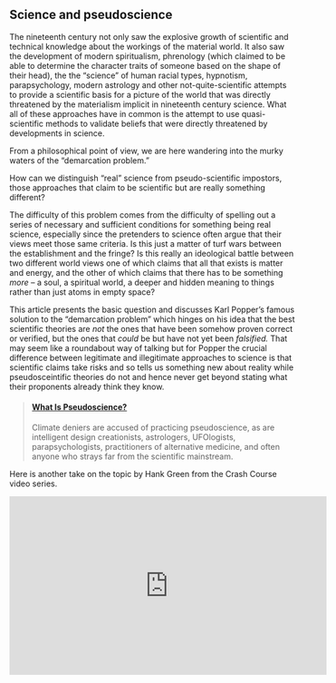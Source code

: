 ## Science and pseudoscience

The nineteenth century not only saw the explosive  growth of scientific and technical knowledge about the workings of the material world. It also saw the development of modern spiritualism, phrenology (which claimed to be able to determine the character traits of someone based on the shape of their head), the the "science" of human racial types, hypnotism, parapsychology, modern astrology and other not-quite-scientific attempts to provide a scientific basis for a picture of the world that was directly threatened by the materialism implicit in nineteenth century science. What all of these approaches have in common is the attempt to use quasi-scientific methods to validate beliefs that were directly threatened by developments in science. 

From a philosophical point of view, we are here wandering into the murky waters of the "demarcation problem."

:::{.question data-latex="" .infobox}

How can we distinguish "real" science from pseudo-scientific impostors, those approaches that claim to be scientific but are really something different?

:::

The difficulty of this problem comes from the difficulty of spelling out a series of necessary and sufficient conditions for something being real science, especially since the pretenders to science often argue that their views meet those same criteria. Is this just a matter of turf wars between the establishment and the fringe? Is this really an ideological battle between two different world views one of which claims that all that exists is matter and energy, and the other of which claims that there has to be something *more* -- a soul, a spiritual world, a deeper and hidden meaning to things rather than just atoms in empty space?

This article presents the basic question and discusses Karl Popper's famous solution to the "demarcation problem" which hinges on his idea that the best scientific theories are *not* the ones that have been somehow proven correct or verified, but the ones that *could* be but have not yet been *falsified.* That may seem like a roundabout way of talking but for Popper the crucial difference between legitimate and illegitimate approaches to science is that scientific claims take risks and so tells us something new about reality while pseudosceintific theories do not and hence never get beyond stating what their proponents already think they know.

:::{.embedcard}

<blockquote class="embedly-card"><h4><a href="https://www.scientificamerican.com/article/what-is-pseudoscience/">What Is Pseudoscience?</a></h4><p>Climate deniers are accused of practicing pseudoscience, as are intelligent design creationists, astrologers, UFOlogists, parapsychologists, practitioners of alternative medicine, and often anyone who strays far from the scientific mainstream.</p></blockquote>
<script async src="//cdn.embedly.com/widgets/platform.js" charset="UTF-8"></script>

:::

Here is another take on the topic by Hank Green from the Crash Course video series.


:::{.video}

<iframe width="560" height="315" src="https://www.youtube.com/embed/-X8Xfl0JdTQ" frameborder="0" allow="accelerometer; autoplay; encrypted-media; gyroscope; picture-in-picture" allowfullscreen></iframe>

:::

